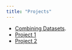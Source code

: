 ```yaml
---
title: "Projects"
---
```

* [Combining Datasets](CombiningDatasetsSlides.qmd).
* [Project 1](https://stt2860-f2024.github.io/bicycle-sharing-sydneytraugott/BikeSharing.html)
* [Project 2](MentalHealthSydneyTraugott/MentalHealth.qmd)

